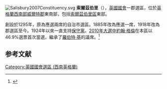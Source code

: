 [[File:Salisbury2007Constituency.svg|right]]
'''索爾茲伯里'''（{{lang-en|Salisbury}}），[[英國|英國]][[英國國會|國會]]一郡選區，位於[[英格蘭|英格蘭]][[西南英格蘭|西南部]][[威爾特郡|威爾特郡]]東南部，包括[[索爾茲伯里區|索爾茲伯里區]]東部。

創設於1295年，原為應選兩席的自治市選區。1885年改為應選一席，1918年改為郡選區至今。1924年以來一直支持[[保守黨_(英國)|保守黨]]。[[2010年英國大選|2010年大選中]][[約翰·格倫_(英國)政治人物|約翰·格倫]]在本區以46.9%選票首次當選，繼承了[[羅伯特·基|羅伯特·基]]的議席。<ref name="">{{cite news
|publisher=[[英國廣播公司|英國廣播公司]]
|date=2010年5月7日
|title=Election 2010/Constituency/Salisbury
|url=http://uwi10142.pixnet.net/blog
|accessdate=2012年9月15日
|archive-date=2016年3月4日
|archive-url=https://web.archive.org/web/20160304211304/http://uwi10142.pixnet.net/blog
|dead-url=no
}}</ref>

==参考文献==
<div class="references-small">
<references></references>
</div>

{{DEFAULTSORT:Salisbury (Uk Parliament Constituency)}}
[[Category:英國國會選區_(西南英格蘭)|Category:英國國會選區 (西南英格蘭)]]